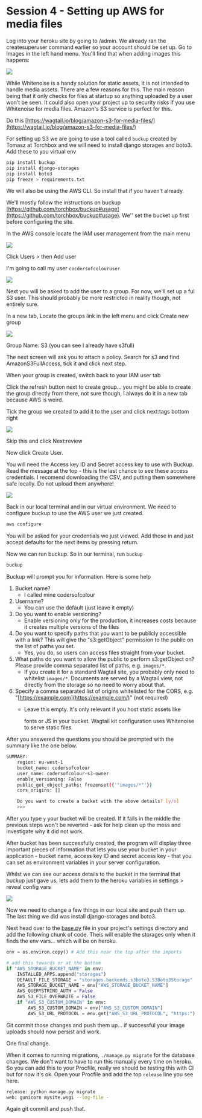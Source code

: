 # Session 4 - Setting up AWS for media files


Log into your heroku site by going to /admin. We already ran the createsuperuser command earlier so your account should be set up. Go to Images in the left hand menu. You'll find that when adding images this happens:

![](../../images/aws_1.gif)

While Whitenoise is a handy solution for static assets, it is not intended to handle media assets. There are a few reasons for this. The main reason being that it only checks for files at startup so anything uploaded by a user won’t be seen. It could also open your project up to security risks if you use Whitenoise for media files. Amazon's S3 service is perfect for this.

Do this [https://wagtail.io/blog/amazon-s3-for-media-files/](https://wagtail.io/blog/amazon-s3-for-media-files/)

For setting up S3 we are going to use a tool called `buckup` created by Tomasz at Torchbox and we will need to install django storages and boto3. Add these to you virtual env

```bash
pip install buckup
pip install django-storages
pip install boto3
pip freeze > requirements.txt
```

We will also be using the AWS CLI. So install that if you haven't already.

We'll mostly follow the instructions on buckup [https://github.com/torchbox/buckup#usage](https://github.com/torchbox/buckup#usage). We'' set the bucket up first before configuring the site.

In the AWS console locate the IAM user management from the main menu

![](../../images/aws_2.png)

Click Users > then Add user

I'm going to call my user `cocdersofcolouruser`

![](../../images/aws_3.png)

Next you will be asked to add the user to a group. For now, we'll set up a ful S3 user. This should probably be more restricted in reality though, not entirely sure.

In a new tab, Locate the groups link in the left menu and click Create new group

![](../../images/aws_4.png)

Group Name: S3 (you can see I already have s3full)

The next screen will ask you to attach a policy. Search for s3 and find AmazonS3FullAccess, tick it and click next step.

When your group is created, switch back to your IAM user tab

Click the refresh button next to create group... you might be able to create the group directly from there, not sure though, I always do it in a new tab because AWS is weird.

Tick the group we created to add it to the user and click next:tags bottom right

![](../../images/aws_5.png)


Skip this and click Next:review

Now click Create User.

You will need the Access key ID and Secret access key to use with Buckup. Read the message at the top - this is the last chance to see these access credentials. I recomend downloading the CSV, and putting them somewhere safe locally. Do not upload them anywhere!

![](../../images/aws_6.png)


Back in our local terminal and in our virtual environment. We need to configure buckup to use the AWS user we just created.

```bash
aws configure
```

You will be asked for your credentials we just viewed. Add those in and just accept defaults for the next items by pressing return.

Now we can run buckup. So in our terminal, run `buckup`

```bash
buckup
```

Buckup will prompt you for information. Here is some help

1. Bucket name?
    - I called mine codersofcolour
2. Username?
    - You can use the default (just leave it empty)
3. Do you want to enable versioning?
    - Enable versioning only for the production, it increases costs because it creates multiple versions of the files
4. Do you want to specify paths that you want to be publicly accessible with a link? This will give the "s3:getObject" permission to the public on the list of paths you set.
    - Yes, you do, so users can access files straight from your bucket.
5. What paths do you want to allow the public to perform s3:getObject on? Please provide comma separated list of paths, e.g. `images/*`.
    - If you create it for a standard Wagtail site, you probably only need to whitelist `images/*`. Documents are served by a Wagtail view, not directly from the storage so no need to worry about that.
6. Specify a comma separated list of origins whitelisted for the CORS, e.g. "[https://example.com](https://example.com/)" (not required)
    - Leave this empty. It's only relevant if you host static assets like

        fonts or JS in your bucket. Wagtail kit configuration uses Whitenoise to serve static files.

After you answered the questions you should be prompted with the summary like the one below.

```bash
SUMMARY:
    region: eu-west-1
    bucket_name: codersofcolour
    user_name: codersofcolour-s3-owner
    enable_versioning: False
    public_get_object_paths: frozenset({'"images/*"'})
    cors_origins: []

    Do you want to create a bucket with the above details? [y/n]
    >>>
```

After you type `y` your bucket will be created. If it fails in the middle the previous steps won't be reverted - ask for help clean up the mess and investigate why it did not work.

After bucket has been successfully created, the program will display three important pieces of information that lets you use your bucket in your application - bucket name, access key ID and secret access key - that you can set as environment variables in your server configuration.

Whilst we can see our access details to the bucket in the terminal that buckup just gave us, lets add them to the heroku variables in settings > reveal config vars

![](../../images/aws_7.png)

Now we need to change a few things in our local site and push them up. The last thing we did was install django-storages and boto3.

Next head over to the [base.py](http://base.py/) file in your project's settings directory and add the following chunk of code. Theis will enable the storages only when it finds the env vars... which will be on heroku.

```python lineNumbers=true
env = os.environ.copy() # Add this near the top after the imports

# add this towards or at the bottom
if "AWS_STORAGE_BUCKET_NAME" in env:
    INSTALLED_APPS.append("storages")
    DEFAULT_FILE_STORAGE = "storages.backends.s3boto3.S3Boto3Storage"
    AWS_STORAGE_BUCKET_NAME = env["AWS_STORAGE_BUCKET_NAME"]
    AWS_QUERYSTRING_AUTH = False
    AWS_S3_FILE_OVERWRITE = False
    if "AWS_S3_CUSTOM_DOMAIN" in env:
        AWS_S3_CUSTOM_DOMAIN = env["AWS_S3_CUSTOM_DOMAIN"]
        AWS_S3_URL_PROTOCOL = env.get("AWS_S3_URL_PROTOCOL", "https:")
```

Git commit those changes and push them up... if successful your image uploads should now persist and work.

One final change.

When it comes to running migrations, `./manage.py migrate` for the database changes. We don't want to have to run this manually every time on heroku. So you can add this to your Procfile, really we should be testing this with CI but for now it's ok. Open your Procfile and add the top `release` line you see here.

```bash
release: python manage.py migrate
web: gunicorn mysite.wsgi --log-file -
```

Again git commit and push that.